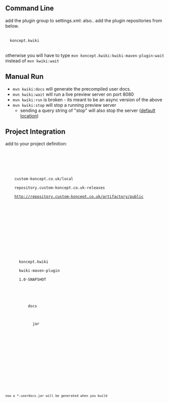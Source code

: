 == Command Line ==

add the plugin group to settings.xml:
also.. add the plugin repositories from below.

<code>
<pluginGroups><br/>
&nbsp;&nbsp;<pluginGroup>koncept.kwiki</pluginGroup><br/>
</pluginGroups><br/>
</code>

otherwise you will have to type
<code>mvn koncept.kwiki:kwiki-maven-plugin:wait</code>
instead of
<code>mvn kwiki:wait</code>

== Manual Run ==

* <code>mvn kwiki:docs</code> will generate the precompiled user docs.
* <code>mvn kwiki:wait</code> will run a live preview server on port 8080 
* <code>mvn kwiki:run</code> is broken - its meant to be an async version of the above
* <code>mvn kwiki:stop</code> will stop a running preview server
** sending a query string of "stop" will also stop the server ([[http://localhost:8080/?stop|default location]])

== Project Integration ==

add to your project definition:

<code>

<pluginRepositories><br/>
&nbsp;&nbsp;<pluginRepository><br/>
&nbsp;&nbsp;&nbsp;&nbsp;<id>custom-koncept.co.uk/local</id><br/>
&nbsp;&nbsp;&nbsp;&nbsp;<name>repository.custom-koncept.co.uk-releases</name><br/>
&nbsp;&nbsp;&nbsp;&nbsp;<url>http://repository.custom-koncept.co.uk/artifactory/public</url><br/>
&nbsp;&nbsp;</pluginRepository><br/>
</pluginRepositories><br/>


<build><br/>
&nbsp;&nbsp;<plugins><br/>
&nbsp;&nbsp;&nbsp;&nbsp;<plugin><br/>
&nbsp;&nbsp;&nbsp;&nbsp;&nbsp;&nbsp;<groupId>koncept.kwiki</groupId><br/>
&nbsp;&nbsp;&nbsp;&nbsp;&nbsp;&nbsp;<artifactId>kwiki-maven-plugin</artifactId><br/>
&nbsp;&nbsp;&nbsp;&nbsp;&nbsp;&nbsp;<version>1.0-SNAPSHOT</version><br/>
&nbsp;&nbsp;&nbsp;&nbsp;&nbsp;&nbsp;<executions><br/>
&nbsp;&nbsp;&nbsp;&nbsp;&nbsp;&nbsp;&nbsp;&nbsp;<execution><br/>
&nbsp;&nbsp;&nbsp;&nbsp;&nbsp;&nbsp;&nbsp;&nbsp;&nbsp;&nbsp;<id>docs</id><br/>
&nbsp;&nbsp;&nbsp;&nbsp;&nbsp;&nbsp;&nbsp;&nbsp;&nbsp;&nbsp;<goals><br/>
&nbsp;&nbsp;&nbsp;&nbsp;&nbsp;&nbsp;&nbsp;&nbsp;&nbsp;&nbsp;&nbsp;&nbsp;<goal>jar</goal><br/>
&nbsp;&nbsp;&nbsp;&nbsp;&nbsp;&nbsp;&nbsp;&nbsp;&nbsp;&nbsp;</goals><br/>
&nbsp;&nbsp;&nbsp;&nbsp;&nbsp;&nbsp;&nbsp;&nbsp;</execution><br/>
&nbsp;&nbsp;&nbsp;&nbsp;&nbsp;&nbsp;</executions><br/>
&nbsp;&nbsp;&nbsp;&nbsp;</plugin><br/>
&nbsp;&nbsp;</plugins><br/>
</build><br/>
<code>

now a *-userdocs.jar will be generated when you build
